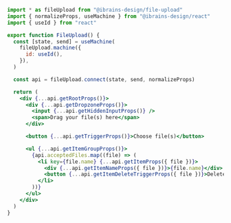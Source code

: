 ```jsx
import * as fileUpload from "@ibrains-design/file-upload"
import { normalizeProps, useMachine } from "@ibrains-design/react"
import { useId } from "react"

export function FileUpload() {
  const [state, send] = useMachine(
    fileUpload.machine({
      id: useId(),
    }),
  )

  const api = fileUpload.connect(state, send, normalizeProps)

  return (
    <div {...api.getRootProps()}>
      <div {...api.getDropzoneProps()}>
        <input {...api.getHiddenInputProps()} />
        <span>Drag your file(s) here</span>
      </div>

      <button {...api.getTriggerProps()}>Choose file(s)</button>

      <ul {...api.getItemGroupProps()}>
        {api.acceptedFiles.map((file) => (
          <li key={file.name} {...api.getItemProps({ file })}>
            <div {...api.getItemNameProps({ file })}>{file.name}</div>
            <button {...api.getItemDeleteTriggerProps({ file })}>Delete</button>
          </li>
        ))}
      </ul>
    </div>
  )
}
```

